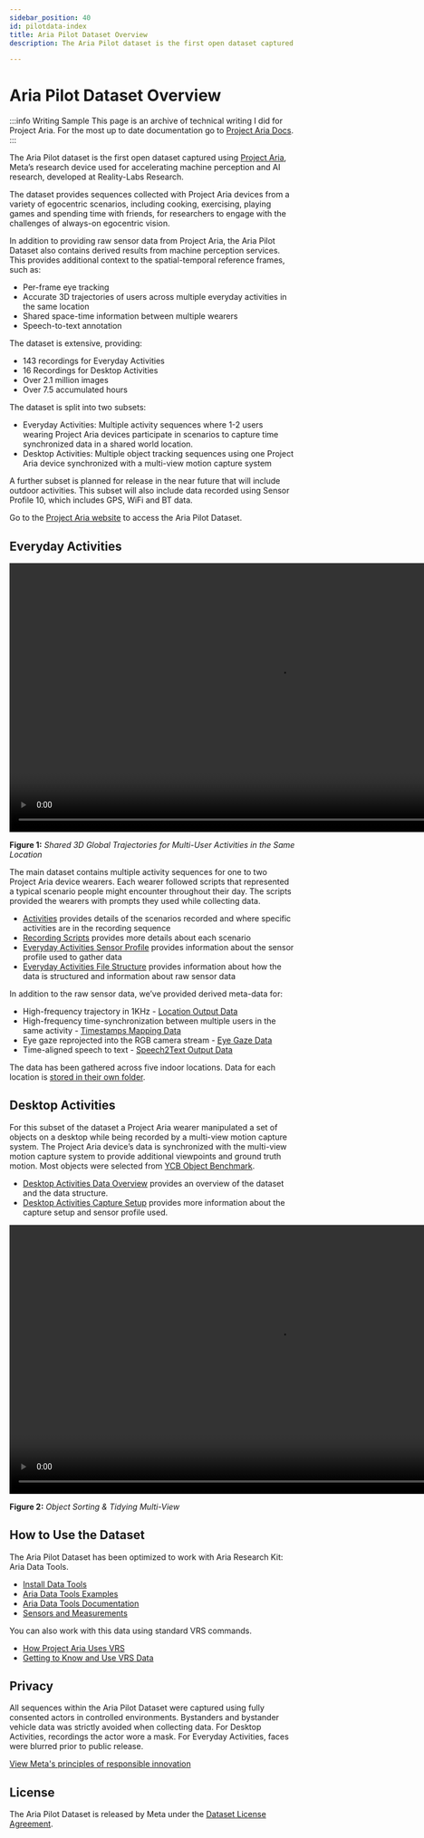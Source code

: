 ```yaml
---
sidebar_position: 40
id: pilotdata-index
title: Aria Pilot Dataset Overview
description: The Aria Pilot dataset is the first open dataset captured using Project Aria

---
```


# Aria Pilot Dataset Overview

:::info Writing Sample
This page is an archive of technical writing I did for Project Aria. For the most up to date documentation go to [Project Aria Docs](https://facebookresearch.github.io/projectaria_tools/docs/intro).
:::

The Aria Pilot dataset is the first open dataset captured using [Project Aria](https://about.facebook.com/realitylabs/projectaria/), Meta’s research device used for accelerating machine perception and AI research, developed at Reality-Labs Research.

The dataset provides sequences collected with Project Aria devices from a variety of egocentric scenarios, including cooking, exercising, playing games and spending time with friends, for researchers to engage with the challenges of always-on egocentric vision.

In addition to providing raw sensor data from Project Aria, the Aria Pilot Dataset also contains derived results from machine perception services. This provides additional context to the spatial-temporal reference frames, such as:

* Per-frame eye tracking
* Accurate 3D trajectories of users across multiple everyday activities in the same location
* Shared space-time information between multiple wearers
* Speech-to-text annotation

The dataset is extensive, providing:

* 143 recordings for Everyday Activities
* 16 Recordings for Desktop Activities
* Over 2.1 million images
* Over 7.5 accumulated hours

The dataset is split into two subsets:

* Everyday Activities: Multiple activity sequences where 1-2 users wearing Project Aria devices participate in scenarios to capture time synchronized data in a shared world location.
* Desktop Activities: Multiple object tracking sequences using one Project Aria device synchronized with a multi-view motion capture system

A further subset is planned for release in the near future that will include outdoor activities. This subset will also include data recorded using Sensor Profile 10, which includes GPS, WiFi and BT data.

Go to the [Project Aria website](https://about.facebook.com/realitylabs/projectaria/datasets) to access the Aria Pilot Dataset.

## Everyday Activities

<video width="950" controls>
  <source src={useBaseUrl('img/adt/location_all_activities.m4v')} type="video/mp4"/>
  Your browser does not support the video tag.
</video>

**Figure 1:** *Shared 3D Global Trajectories for Multi-User Activities in the Same Location*

The main dataset contains multiple activity sequences for one to two Project Aria device wearers. Each wearer followed scripts that represented a typical scenario people might encounter throughout their day. The scripts provided the wearers with prompts they used while collecting data.

* [Activities](/pilotdata/everyday/activities.mdx) provides details of the scenarios recorded and where specific activities are in the recording sequence
* [Recording Scripts](/pilotdata/everyday/scripts.mdx) provides more details about each scenario
* [Everyday Activities Sensor Profile](/pilotdata/everyday/sensor-profiles.mdx) provides information about the sensor profile used to gather data
* [Everyday Activities File Structure](/pilotdata/everyday/everyday.mdx) provides information about how the data is structured and information about raw sensor data

In addition to the raw sensor data, we’ve provided derived meta-data for:

* High-frequency trajectory in 1KHz - [Location Output Data](/pilotdata/location-output.mdx)
* High-frequency time-synchronization between multiple users in the same activity - [Timestamps Mapping Data](/pilotdata/timestamps.mdx)
* Eye gaze reprojected into the RGB camera stream - [Eye Gaze Data](/pilotdata/reprojected-gaze.mdx)
* Time-aligned speech to text - [Speech2Text Output Data](/pilotdata/speech2text.mdx)

The data has been gathered across five indoor locations. Data for each location is [stored in their own folder](/pilotdata/everyday/everyday.mdx).

## Desktop Activities

For this subset of the dataset a Project Aria wearer manipulated a set of objects on a desktop while being recorded by a multi-view motion capture system. The Project Aria device’s data is synchronized with the multi-view motion capture system to provide additional viewpoints and ground truth motion. Most objects were selected from [YCB Object Benchmark](https://www.ycbbenchmarks.com/).

* [Desktop Activities Data Overview](/pilotdata/desk/desktop_overview.mdx) provides an overview of the dataset and the data structure.
* [Desktop Activities Capture Setup](/pilotdata/desk/desktop_setup.mdx) provides more information about the capture setup and sensor profile used.


<video width="950" controls>
  <source src={useBaseUrl('img/adt/desk_12-demo.m4v')} type="video/mp4"/>
  Your browser does not support the video tag.
</video>

**Figure 2:** *Object Sorting & Tidying Multi-View*


## How to Use the Dataset

The Aria Pilot Dataset has been optimized to work with Aria Research Kit: Aria Data Tools.

* [Install Data Tools](/install.mdx)
* [Aria Data Tools Examples](howto/examples.mdx)
* [Aria Data Tools Documentation](/overview.mdx)
* [Sensors and Measurements](/sensors-measurements.mdx)


You can also work with this data using standard VRS commands.

* [How Project Aria Uses VRS](aria-vrs.mdx)
* [Getting to Know and Use VRS Data](use-vrs.mdx)


## Privacy

All sequences within the Aria Pilot Dataset were captured using fully consented actors in controlled environments. Bystanders and bystander vehicle data was strictly avoided when collecting data. For Desktop Activities, recordings the actor wore a mask. For Everyday Activities, faces were blurred prior to public release.

[View Meta's principles of responsible innovation](https://about.facebook.com/realitylabs/responsible-innovation-principles/)


## License

The Aria Pilot Dataset is released by Meta under the [Dataset License Agreement](https://about.facebook.com/realitylabs/projectaria/pilot-dataset-privacy-policy/).
